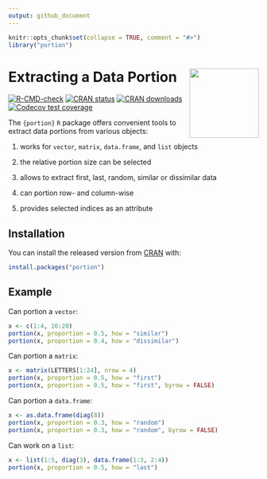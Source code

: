 ```yaml
---
output: github_document
---
```


<!-- README.md is generated from README.Rmd. Please edit that file -->

```r
knitr::opts_chunk$set(collapse = TRUE, comment = "#>")
library("portion")
```

# Extracting a Data Portion <img src="man/figures/logo.png" align="right" height="139" alt="" />

<!-- badges: start -->
[![R-CMD-check](https://github.com/loelschlaeger/portion/actions/workflows/R-CMD-check.yaml/badge.svg)](https://github.com/loelschlaeger/portion/actions/workflows/R-CMD-check.yaml)
[![CRAN status](https://www.r-pkg.org/badges/version/portion)](https://CRAN.R-project.org/package=portion)
[![CRAN downloads](https://cranlogs.r-pkg.org/badges/grand-total/portion)](https://CRAN.R-project.org/package=portion)
[![Codecov test coverage](https://codecov.io/gh/loelschlaeger/portion/branch/master/graph/badge.svg)](https://app.codecov.io/gh/loelschlaeger/portion?branch=master)
<!-- badges: end -->

The `{portion}` `R` package offers convenient tools to extract data portions from various objects:

1. works for `vector`, `matrix`, `data.frame`, and `list` objects

2. the relative portion size can be selected

3. allows to extract first, last, random, similar or dissimilar data

4. can portion row- and column-wise

5. provides selected indices as an attribute

## Installation

You can install the released version from [CRAN](https://CRAN.R-project.org) with:

```r
install.packages("portion")
```

## Example

Can portion a `vector`:

```r
x <- c(1:4, 16:20)
portion(x, proportion = 0.5, how = "similar")
portion(x, proportion = 0.4, how = "dissimilar")
```

Can portion a `matrix`:

```r
x <- matrix(LETTERS[1:24], nrow = 4)
portion(x, proportion = 0.5, how = "first")
portion(x, proportion = 0.5, how = "first", byrow = FALSE)
```

Can portion a `data.frame`:

```r
x <- as.data.frame(diag(8))
portion(x, proportion = 0.3, how = "random")
portion(x, proportion = 0.3, how = "random", byrow = FALSE)
```

Can work on a `list`:

```r
x <- list(1:5, diag(3), data.frame(1:3, 2:4))
portion(x, proportion = 0.5, how = "last")
```
